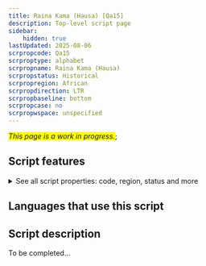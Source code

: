 ```yaml
---
title: Raina Kama (Hausa) [Qa15]
description: Top-level script page
sidebar:
    hidden: true
lastUpdated: 2025-08-06
scrpropcode: Qa15
scrproptype: alphabet
scrpropname: Raina Kama (Hausa)
scrpropstatus: Historical
scrpropregion: African
scrpropdirection: LTR
scrpropbaseline: bottom
scrpropcase: no
scrpropwspace: unspecified
---
```


<span style='background-color:yellow'>_This page is a work in progress._</span>;


## Script features

<details>
<summary> See all script properties: code, region, status and more</summary>
<ScriptInfo />
</details>

## Languages that use this script

<WsList script='Qa15' wsMax='5' />

## Script description

To be completed...


